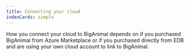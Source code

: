 ```yaml
---
title: Connecting your cloud
indexCards: simple
---
```


How you connect your cloud to BigAnimal depends on if you purchased BigAnimal from Azure Marketplace or if you purchased directly from EDB and are using your own cloud account to link to BigAnimal. 


